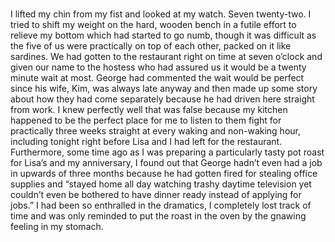 # 

I lifted my chin from my fist and looked at my watch. Seven twenty-two. I tried to shift my weight on the hard, wooden bench in a futile effort to relieve my bottom which had started to go numb, though it was difficult as the five of us were practically on top of each other, packed on it like sardines. We had gotten to the restaurant right on time at seven o’clock and given our name to the hostess who had assured us it would be a twenty minute wait at most. George had commented the wait would be perfect since his wife, Kim, was always late anyway and then made up some story about how they had come separately because he had driven here straight from work. I knew perfectly well that was false because my kitchen happened to be the perfect place for me to listen to them fight for practically three weeks straight at every waking and non-waking hour, including tonight right before Lisa and I had left for the restaurant. Furthermore, some time ago as I was preparing a particularly tasty pot roast for Lisa’s and my anniversary, I found out that George hadn’t even had a job in upwards of three months because he had gotten fired for stealing office supplies and “stayed home all day watching trashy daytime television yet couldn’t even be bothered to have dinner ready instead of applying for jobs.” I had been so enthralled in the dramatics, I completely lost track of time and was only reminded to put the roast in the oven by the gnawing feeling in my stomach.
